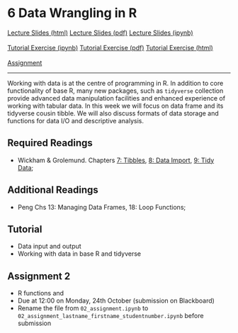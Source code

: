 # 6 Data Wrangling in R

<div id="buttons">
<a class="btn btn-primary btn-lg" role="button" href="lectures/06_week.html">Lecture Slides (html)</a>
<a class="btn btn-info btn-lg" role="button" href="https://github.com/ASDS-TCD/POP77001_Computer_Programming_2022/blob/main/lectures/06_week.pdf">Lecture Slides (pdf)</a>
<a class="btn btn-secondary btn-lg" role="button" href="https://github.com/ASDS-TCD/POP77001_Computer_Programming_2022/blob/main/lectures/06_week.ipynb">Lecture Slides (ipynb)</a>
<br>
<br>
<a class="btn btn-success btn-lg" role="button" href="https://github.com/ASDS-TCD/POP77001_Computer_Programming_2022/blob/main/tutorials/06_week.ipynb">Tutorial Exercise (ipynb)</a>
<a class="btn btn-info btn-lg" role="button" href="https://github.com/ASDS-TCD/POP77001_Computer_Programming_2022/blob/main/tutorials/06_week.pdf">Tutorial Exercise (pdf)</a>
<a class="btn btn-secondary btn-lg" role="button" href="tutorials/06_week.html">Tutorial Exercise (html)</a>
<br>
<br>
<a class="btn btn-danger btn-lg" role="button" href="https://github.com/ASDS-TCD/POP77001_Computer_Programming_2022/blob/main/assignments/02_assignment.ipynb">Assignment</a>
</div>
---

Working with data is at the centre of programming in R. In addition to core functionality of base R, many new packages, such as `tidyverse` collection provide advanced data manipulation facilities and enhanced experience of working with tabular data. In this week we will focus on data frame and its tidyverse cousin tibble. We will also discuss formats of data storage and functions for data I/O and descriptive analysis.

## Required Readings

- Wickham & Grolemund. Chapters [7: Tibbles](https://r4ds.had.co.nz/tibbles.html), [8: Data Import](https://r4ds.had.co.nz/data-import.html), [9: Tidy Data](https://r4ds.had.co.nz/tidy-data.html);

## Additional Readings

- Peng Chs 13: Managing Data Frames, 18: Loop Functions;

## Tutorial

- Data input and output
- Working with data in base R and tidyverse

## Assignment 2

- R functions and 
- Due at 12:00 on Monday, 24th October (submission on Blackboard)
- Rename the file from `02_assignment.ipynb` to `02_assignment_lastname_firstname_studentnumber.ipynb` before submission